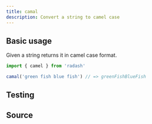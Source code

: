 ```yaml
---
title: camal
description: Convert a string to camel case
---
```



## Basic usage

Given a string returns it in camel case format.

```ts
import { camel } from 'radash'

camal('green fish blue fish') // => greenFishBlueFish
```

## Testing

<TestingLinkAndPreview module="string" func="camel" />

## Source

<SourceLinkAndPreview module="string" func="camel" />
